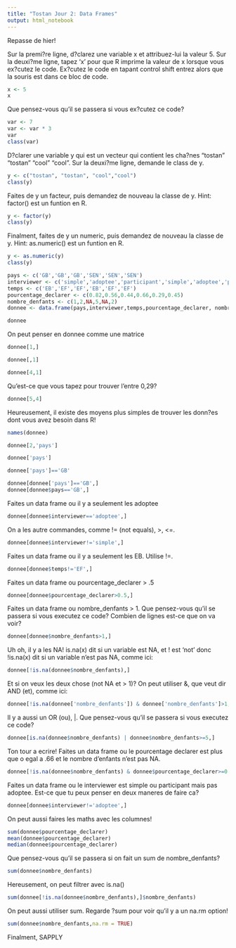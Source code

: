 ```yaml
---
title: "Tostan Jour 2: Data Frames"
output: html_notebook
---
```

Repasse de hier! 

Sur la premi?re ligne, d?clarez une variable x et attribuez-lui la valeur 5. 
Sur la deuxi?me ligne, tapez 'x' pour que R imprime la valeur de x lorsque vous ex?cutez le code.
Ex?cutez le code en tapant control shift entrez alors que la souris est dans ce bloc de code.
```r
x <- 5
x
```
Que pensez-vous qu'il se passera si vous ex?cutez ce code?

```r
var <- 7
var <- var * 3
var
class(var)
```
D?clarer une variable y qui est un vecteur qui contient les cha?nes "tostan" "tostan" "cool" "cool".
Sur la deuxi?me ligne, demande le class de y.
```r
y <- c("tostan", "tostan", "cool","cool")
class(y)
```
Faites de y un facteur, puis demandez de nouveau la classe de y. Hint: factor() est un funtion en R.
```r
y <- factor(y)
class(y)
```
Finalment, faites de y un numeric, puis demandez de nouveau la classe de y. Hint: as.numeric() est un funtion en R.
```r
y <- as.numeric(y)
class(y)
```


```r
pays <- c('GB','GB','GB','SEN','SEN','SEN')
interviewer <- c('simple','adoptee','participant','simple','adoptee','participant')
temps <- c('EB','EF','EF','EB','EF','EF')
pourcentage_declarer <- c(0.82,0.56,0.44,0.66,0.29,0.45)
nombre_denfants <- c(1,2,NA,5,NA,2)
donnee <- data.frame(pays,interviewer,temps,pourcentage_declarer, nombre_denfants)

donnee
```

On peut penser en donnee comme une matrice
```r
donnee[1,]
```
```r
donnee[,1]
```
```r
donnee[4,1]
```

Qu'est-ce que vous tapez pour trouver l'entre 0,29?
```r
donnee[5,4]
```

Heureusement, il existe des moyens plus simples de trouver les donn?es dont vous avez besoin dans R!
```r
names(donnee)
```

```r
donnee[2,'pays']
```
```r
donnee['pays']
```
```r
donnee['pays']=='GB'
```
```r
donnee[donnee['pays']=='GB',]
donnee[donnee$pays=='GB',]
```

Faites un data frame ou il y a seulement les adoptee
```r
donnee[donnee$interviewer=='adoptee',]
```
On a les autre commandes, comme != (not equals), >, <=.
```r
donnee[donnee$interviewer!='simple',]
```
Faites un data frame ou il y a seulement les EB. Utilise !=.
```r
donnee[donnee$temps!='EF',]
```
Faites un data frame ou pourcentage_declarer > .5
```r
donnee[donnee$pourcentage_declarer>0.5,]
```
Faites un data frame ou nombre_denfants > 1. Que pensez-vous qu'il se passera si vous executez ce code? Combien de lignes est-ce que on va voir?
```r
donnee[donnee$nombre_denfants>1,]
```
Uh oh, il y a les NA! is.na(x) dit si un variable est NA, et ! est 'not' donc !is.na(x) dit si un variable n'est pas NA, comme ici:
```r
donnee[!is.na(donnee$nombre_denfants),]
```

Et si on veux les deux chose (not NA et > 1)? On peut utiliser &, que veut dir AND (et), comme ici:
```r
donnee[!is.na(donnee['nombre_denfants']) & donnee['nombre_denfants']>1,]
```

Il y a aussi un OR (ou), |. Que pensez-vous qu'il se passera si vous executez ce code?
```r
donnee[is.na(donnee$nombre_denfants) | donnee$nombre_denfants>=5,]
```

Ton tour a ecrire! Faites un data frame ou le pourcentage declarer est plus que o egal a .66 et le nombre d'enfants n'est pas NA.
```r
donnee[!is.na(donnee$nombre_denfants) & donnee$pourcentage_declarer>=0.66,]
```
Faites un data frame ou le interviewer est simple ou participant mais pas adoptee. Est-ce que tu peux penser en deux maneres de faire ca?
```r
donnee[donnee$interviewer!='adoptee',]
```
On peut aussi faires les maths avec les columnes!
```r
sum(donnee$pourcentage_declarer)
mean(donnee$pourcentage_declarer)
median(donnee$pourcentage_declarer)
```
Que pensez-vous qu'il se passera si on fait un sum de nombre_denfants?
```r
sum(donnee$nombre_denfants)
```
Hereusement, on peut filtrer avec is.na()
```r
sum(donnee[!is.na(donnee$nombre_denfants),]$nombre_denfants)
```
On peut aussi utiliser sum. Regarde ?sum pour voir qu'il y a un na.rm option!
```r
sum(donnee$nombre_denfants,na.rm = TRUE)
```
Finalment, SAPPLY
